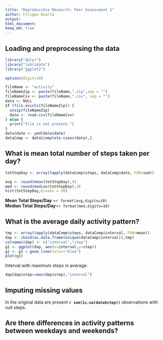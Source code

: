 ---
title: "Reproducible Research: Peer Assessment 1"
author: Filippo Quarta
output: 
html_document:
keep_md: true
---


## Loading and preprocessing the data
```{r}
library("dplyr")
library("lubridate")
library("ggplot2")

options(digit=10)

fileName <- "activity"
fileNameZip <- paste(fileName,".zip",sep = "")
fileNameCsv <- paste(fileName,".csv", sep = "")
data <- NULL
if (file.exists(fileNameZip)) {
  unzip(fileNameZip)
  data <- read.csv(fileNameCsv)
} else {
  print("File is not present.")
}
data$date <- ymd(data$date)
dataComp <- data[complete.cases(data),]
```


## What is mean total number of steps taken per day?
```{r}
totStepDay <- array(tapply(dataComp$steps, dataComp$date, FUN=sum))

avg <- round(mean(totStepDay),4)
med <- round(median(totStepDay),4)
hist(totStepDay,breaks = 50)
```

**Mean Total Steps/Day** =`r format(avg,digits=10)`  
**Median Total Steps/Day**=`r format(med,digits=10)`

## What is the average daily activity pattern?
```{r}
tmp <- array(tapply(dataComp$steps, dataComp$interval, FUN=mean))
dap <- cbind(as.data.frame(unique(dataComp$interval)),tmp)
colnames(dap) <- c("interval","step")
g1 <- ggplot(dap, aes(x=interval,y=step))
g1 <- g1 + geom_line(color="blue")
plot(g1)
```

Interval with maximum steps in average:
```{r}
dap[dap$step==max(dap$step),"interval"]
```


## Imputing missing values

In the original data are present **`r sum(is.na(data$step))`** observations with null steps.



## Are there differences in activity patterns between weekdays and weekends?
